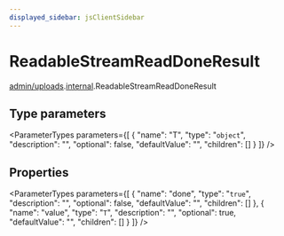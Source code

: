 ```yaml
---
displayed_sidebar: jsClientSidebar
---
```



# ReadableStreamReadDoneResult

[admin/uploads](../../modules/admin_uploads.mdx).[internal](../../admin_uploads/modules/admin_uploads.internal.mdx).ReadableStreamReadDoneResult

## Type parameters

<ParameterTypes parameters={[
  {
    "name": "T",
    "type": "`object`",
    "description": "",
    "optional": false,
    "defaultValue": "",
    "children": []
  }
]} />

## Properties

<ParameterTypes parameters={[
  {
    "name": "done",
    "type": "``true``",
    "description": "",
    "optional": false,
    "defaultValue": "",
    "children": []
  },
  {
    "name": "value",
    "type": "`T`",
    "description": "",
    "optional": true,
    "defaultValue": "",
    "children": []
  }
]} />
